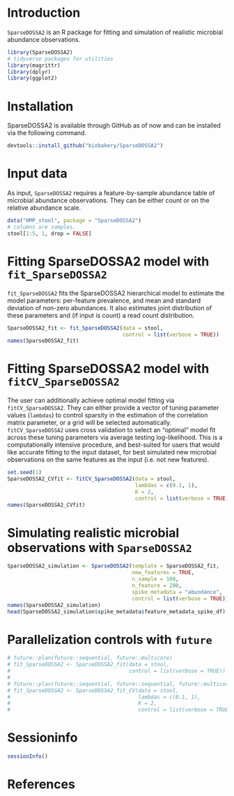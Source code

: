 <!-- # --- -->
<!-- title: "Simulating realistic microbial observations with SparseDOSSA2" -->
<!-- author:  -->
<!-- - name: "Siyuan Ma" -->
  <!-- affiliation:  -->
  <!-- - Harvard T.H. Chan School of Public Health -->
  <!-- - Broad Institute -->
  <!-- email: siyuanma@g.harvard.edu -->
<!-- package: SparseDOSSA2 -->
<!-- date: "07/10/2020" -->
<!-- output:  -->
  <!-- BiocStyle::html_document -->
<!-- vignette: > -->
  <!-- %\VignetteIndexEntry{SparseDOSSA2} -->
  <!-- %\VignetteEngine{knitr::rmarkdown} -->
  <!-- %\VignetteEncoding{UTF-8}   -->
<!-- bibliography: references.bib -->
<!-- --- -->

<!-- # ```{r setup, include=FALSE} -->
<!-- knitr::opts_chunk$set(echo = TRUE) -->
<!-- knitr::opts_chunk$set(cache = FALSE) -->
<!-- ``` -->

# Introduction

`SparseDOSSA2` is an R package for fitting and simulation of realistic microbial abundance observations.

```r
library(SparseDOSSA2)
# tidyverse packages for utilities
library(magrittr)
library(dplyr)
library(ggplot2)
```

# Installation

SparseDOSSA2 is available through GitHub as of now and can be installed via the 
following command.

```r
devtools::install_github("biobakery/SparseDOSSA2")
```

# Input data

As input, `SparseDOSSA2` requires a feature-by-sample abundance table of microbial 
abundance observations. They can be either count or on the relative abundance
scale.

```r
data("HMP_stool", package = "SparseDOSSA2")
# columns are samples.
stool[1:5, 1, drop = FALSE]
```

# Fitting SparseDOSSA2 model with `fit_SparseDOSSA2`

`fit_SparseDOSSA2` fits the SparseDOSSA2 hierarchical model to estimate the 
model parameters: per-feature prevalence, and mean and standard deviation of 
non-zero abundances. It also estimates joint distribution of these parameters
and (if input is count) a read count distribution.

```r
SparseDOSSA2_fit <- fit_SparseDOSSA2(data = stool,
                                     control = list(verbose = TRUE))
names(SparseDOSSA2_fit)
```

# Fitting SparseDOSSA2 model with `fitCV_SparseDOSSA2`

The user can additionally achieve optimal model fitting via 
`fitCV_SparseDOSSA2`. They can either provide a vector of tuning parameter
values (`lambdas`) to control sparsity in the estimation of the correlation
matrix parameter, or a grid will be selected automatically. 
`fitCV_SparseDOSSA2` uses cross validation to select an "optimal" model fit
across these tuning parameters via average testing log-likelihood. This is a 
computationally intensive procedure, and best-suited for users that would like
accurate fitting to the input dataset, for best simulated new microbial 
observations on the same features as the input (i.e. not new features).

```r
set.seed(1)
SparseDOSSA2_CVfit <- fitCV_SparseDOSSA2(data = stool,
                                         lambdas = c(0.1, 1),
                                         K = 2,
                                         control = list(verbose = TRUE))
names(SparseDOSSA2_CVfit)
```

# Simulating realistic microbial observations with `SparseDOSSA2`
```r
SparseDOSSA2_simulation <- SparseDOSSA2(template = SparseDOSSA2_fit,
                                        new_features = TRUE,
                                        n_sample = 100,
                                        n_feature = 200,
                                        spike_metadata = "abundance",
                                        control = list(verbose = TRUE))
names(SparseDOSSA2_simulation)
head(SparseDOSSA2_simulation$spike_metadata$feature_metadata_spike_df)
```

# Parallelization controls with `future`

```r
# future::plan(future::sequential, future::multicore)
# fit_SparseDOSSA2 <- SparseDOSSA2_fit(data = stool,
#                                      control = list(verbose = TRUE))
# 
# future::plan(future::sequential, future::sequential, future::multicore)
# fit_SparseDOSSA2 <- SparseDOSSA2_fit_CV(data = stool,
#                                         lambdas = c(0.1, 1),
#                                         K = 2,
#                                         control = list(verbose = TRUE))
```

# Sessioninfo
```r
sessionInfo()
```
# References